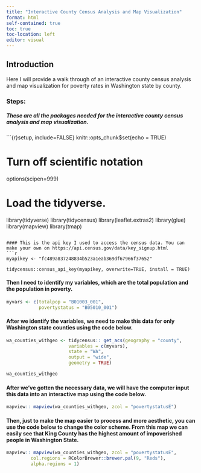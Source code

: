 ```yaml
---
title: "Interactive County Census Analysis and Map Visualization"
format: html
self-contained: true
toc: true
toc-location: left
editor: visual
---
```


## Introduction

Here I will provide a walk through of an interactive county census analysis and map visualization for poverty rates in Washington state by county.

### Steps: 

##### These are all the packages needed for the interactive county census analysis and map visualization.

```{r}setup, include=FALSE}
knitr::opts_chunk$set(echo = TRUE)

# Turn off scientific notation
options(scipen=999)

# Load the tidyverse.
library(tidyverse)
library(tidycensus)
library(leaflet.extras2)
library(glue)
library(mapview)
library(tmap)

```

#### This is the api key I used to access the census data. You can make your own on https://api.census.gov/data/key_signup.html 
```r

myapikey <- "fc489a837248834b523a1eab369df67966f37652"

tidycensus::census_api_key(myapikey, overwrite=TRUE, install = TRUE)
```

#### Then I need to identify my variables, which are the total population and the population in poverty.
```r
myvars <- c(totalpop = "B01003_001",
            povertystatus = "B05010_001")
```



#### After we identify the variables, we need to make this data for only Washington state counties using the code below.
```r
wa_counties_withgeo <- tidycensus:: get_acs(geography = "county",
                       variables = c(myvars),
                       state = "WA",
                       output = "wide",
                       geometry = TRUE)

wa_counties_withgeo
```


#### After we've gotten the necessary data, we will have the computer input this data into an interactive map using the code below.


```r
mapview:: mapview(wa_counties_withgeo, zcol = "povertystatusE")
```


#### Then, just to make the map easier to process and more aesthetic, you can use the code below to change the color scheme. From this map we can easily see that King County has the highest amount of impoverished people in Washington State.

```r
mapview:: mapview(wa_counties_withgeo, zcol = "povertystatusE", 
         col.regions = RColorBrewer::brewer.pal(9, "Reds"), 
         alpha.regions = 1)
```

